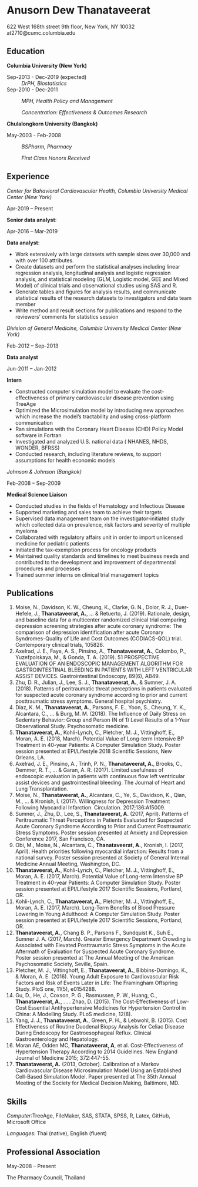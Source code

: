 Anusorn Dew Thanataveerat
============
622 West 168th street 9th floor, New York, NY 10032 at2710@cumc.columbia.edu

Education
---------

**Columbia University (New York)**

Sep-2013 - Dec-2019 (expected)
:   *DrPH, Biostatistics*



Sep-2010 - Dec-2011
:   *MPH, Health Policy and Management*

    *Concentration: Effectiveness & Outcomes Research*
    
**Chulalongkorn University (Bangkok)**

May-2003 - Feb-2008
:   *BSPharm, Pharmacy*

    *First Class Honors Received*    

Experience
----------

*Center for Bahavioral Cardiovascular Health, Columbia University Medical Center (New York)*

Apr-2019 – Present

**Senior data analyst**: 

Apr-2016 – Mar-2019

**Data analyst**: 

* Work extensively with large datasets with sample sizes over 30,000 and with over 100 attributes.
*	Create datasets and perform the statistical analyses including linear regression analysis, longitudinal analysis and logistic regression analysis, and statistical modeling (GLM, Logistic model, GEE and Mixed Model) of clinical trials and observational studies using SAS and R.
*	Generate tables and figures for analysis results, and communicate statistical results of the research datasets to investigators and data team member
*	Write method and result sections for publications and respond to the reviewers' comments for statistics session

*Division of General Medicine, Columbia University Medical Center (New York)*

Feb-2012 – Sep-2013

**Data analyst**

Jun-2011 – Jan-2012

**Intern** 

* Constructed computer simulation model to evaluate the cost-effectiveness of primary cardiovascular disease prevention using TreeAge
*	Optimized the Microsimulation model by introducing new approaches which increase the model’s tractability and using cross-platform communication 
*	Ran simulations with the Coronary Heart Disease (CHD) Policy Model software in Fortran
*	Investigated and analyzed U.S. national data ( NHANES, NHDS, WONDER, BFRSS)
*	Conducted research, including literature reviews, to support assumptions for health economic models


*Johnson & Johnson (Bangkok)*

Feb-2008 – Sep-2009

**Medical Science Liaison**

*	Conducted studies in the fields of Hematology and Infectious Disease 
*	Supported marketing and sales team to achieve their targets
*	Supervised data management team on the investigator-initiated study which collected data on prevalence, risk factors and severity of multiple myeloma
*	Collaborated with regulatory affairs unit in order to import unlicensed medicine for pediatric patients
*	Initiated the tax-exemption process for oncology products  
*	Maintained quality standards and timelines to meet business needs and contributed to the development and improvement of departmental procedures and processes
*	Trained summer interns on clinical trial management topics 


Publications
--------------------

1.	Moise, N., Davidson, K. W., Cheung, K., Clarke, G. N., Dolor, R. J., Duer-Hefele, J., **Thanataveerat, A.**, ... & Retuerto, J. (2019). Rationale, design, and baseline data for a multicenter randomized clinical trial comparing depression screening strategies after acute coronary syndrome: The comparison of depression identification after acute Coronary Syndromes-Quality of Life and Cost Outcomes (CODIACS-QOL) trial. Contemporary clinical trials, 105826.
2.	Axelrad, J. E., Faye, A. S., Pinsino, A., **Thanataveerat, A.**, Colombo, P., Yuzefpolskaya, M., & Gonda, T. A. (2019). 51 PROSPECTIVE EVALUATION OF AN ENDOSCOPIC MANAGEMENT ALGORITHM FOR GASTROINTESTINAL BLEEDING IN PATIENTS WITH LEFT VENTRICULAR ASSIST DEVICES. Gastrointestinal Endoscopy, 89(6), AB49.
3.	Zhu, D. R., Julian, J., Lee, S. J., **Thanataveerat, A.**, & Sumner, J. A. (2018). Patterns of peritraumatic threat perceptions in patients evaluated for suspected acute coronary syndrome according to prior and current posttraumatic stress symptoms. General hospital psychiatry.
4.	Diaz, K. M., **Thanataveerat, A.**, Parsons, F. E., Yoon, S., Cheung, Y. K., Alcantara, C., ... & Burg, M. M. (2018). The Influence of Daily Stress on Sedentary Behavior: Group and Person (N of 1) Level Results of a 1-Year Observational Study. Psychosomatic medicine.
5.	**Thanataveerat, A.**, Kohli-Lynch, C., Pletcher, M. J., Vittinghoff, E., Moran, A. E. (2018, March). Potential Value of Long-term Intensive BP Treatment in 40-year Patients: A Computer Simulation Study. Poster session presented at EPI/Lifestyle 2018 Scientific Sessions, New Orleans, LA.
6.	Axelrad, J. E., Pinsino, A., Trinh, P. N., **Thanataveerat, A.**, Brooks, C., Demmer, R. T., ... & Garan, A. R. (2017). Limited usefulness of endoscopic evaluation in patients with continuous flow left ventricular assist devices and gastrointestinal bleeding. The Journal of Heart and Lung Transplantation.
7.	Moise, N., **Thanataveerat, A.**, Alcantara, C., Ye, S., Davidson, K., Qian, M., ... & Kronish, I. (2017). Willingness for Depression Treatment Following Myocardial Infarction. Circulation. 2017;136:A15009.
8.	Sumner, J., Zhu, D., Lee, S., **Thanataveerat, A.** (2017, April). Patterns of Peritraumatic Threat Perceptions in Patients Evaluated for Suspected Acute Coronary Syndrome According to Prior and Current Posttraumatic Stress Symptoms. Poster session presented at Anxiety and Depression Conference 2017, San Francisco, CA. 
9.	Obi, M., Moise, N., Alcantara, C., **Thanataveerat, A.**, Kronish, I. (2017, April). Health priorities following myocardial infarction: Results from a national survey. Poster session presented at Society of General Internal Medicine Annual Meeting, Washington, DC. 
10.	**Thanataveerat, A.**, Kohli-Lynch, C., Pletcher, M. J., Vittinghoff, E., Moran, A. E. (2017, March). Potential Value of Long-term Intensive BP Treatment in 40-year Patients: A Computer Simulation Study. Poster session presented at EPI/Lifestyle 2017 Scientific Sessions, Portland, OR.
11.	Kohli-Lynch, C., **Thanataveerat, A.**, Pletcher, M. J., Vittinghoff, E., Moran, A. E. (2017, March). Long-Term Benefits of Blood Pressure Lowering in Young Adulthood: A Computer Simulation Study. Poster session presented at EPI/Lifestyle 2017 Scientific Sessions, Portland, OR.
12.	**Thanataveerat, A.**, Chang B. P., Parsons F., Sundquist K., Suh E., Sumner J. A. (2017, March). Greater Emergency Department Crowding is Associated with Elevated Posttraumatic Stress Symptoms in the Acute Aftermath of Evaluation for Suspected Acute Coronary Syndrome. Poster session presented at The Annual Meeting of the American Psychosomatic Society, Seville, Spain.
13.	Pletcher, M. J., Vittinghoff, E., **Thanataveerat, A.**, Bibbins-Domingo, K., & Moran, A. E. (2016). Young Adult Exposure to Cardiovascular Risk Factors and Risk of Events Later in Life: The Framingham Offspring Study. PloS one, 11(5), e0154288.
14.	Gu, D., He, J., Coxson, P. G., Rasmussen, P. W., Huang, C., **Thanataveerat, A.**, . . . Zhao, D. (2015). The Cost-Effectiveness of Low-Cost Essential Antihypertensive Medicines for Hypertension Control in China: A Modelling Study. PLoS medicine, 12(8).
15.	Yang, J. J., **Thanataveerat, A.**, Green, P. H., & Lebwohl, B. (2015). Cost Effectiveness of Routine Duodenal Biopsy Analysis for Celiac Disease During Endoscopy for Gastroesophageal Reflux. Clinical Gastroenterology and Hepatology.
16.	Moran AE, Odden MC, **Thanataveerat, A**, et al. Cost-Effectiveness of Hypertension Therapy According to 2014 Guidelines. New England Journal of Medicine 2015; 372:447-55. 
17.	**Thanataveerat, A.** (2013, October). Calibration of a Markov Cardiovascular Disease Microsimulation Model Using an Established Cell-Based Simulation Model. Paper presented at The 35th Annual Meeting of the Society for Medical Decision Making, Baltimore, MD.

Skills
--------------------
*Computer*:TreeAge, FileMaker, SAS, STATA, SPSS, R, Latex, GitHub, Microsoft Office

*Languages*: Thai (native), English (fluent) 

Professional Association
----------------------------------------

May-2008 – Present

The Pharmacy Council, Thailand

